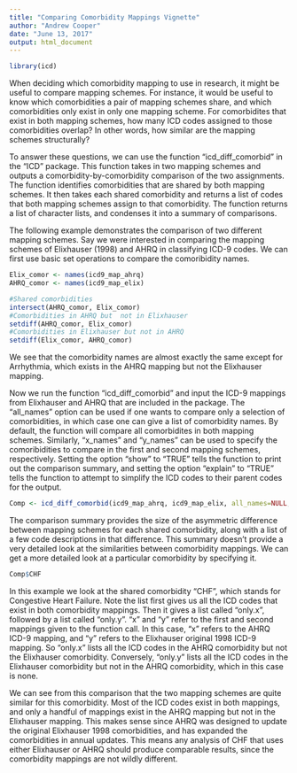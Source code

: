---
title: "Comparing Comorbidity Mappings Vignette"
author: "Andrew Cooper"
date: "June 13, 2017"
output: html_document
---

```{r, include=FALSE}
library(icd)
```


When deciding which comorbidity mapping to use in research, it might be useful to compare mapping schemes. For instance, it would be useful to know which comorbidities a pair of mapping schemes share, and which comorbidities only exist in only one mapping scheme. For comorbidites that exist in both mapping schemes, how many ICD codes assigned to those comorbidities overlap? In other words, how similar are the mapping schemes structurally?

To answer these questions, we can use the function "icd_diff_comorbid" in the "ICD" package. This function takes in two mapping schemes and outputs a comorbidity-by-comorbidity comparison of the two assignments. The function identifies comorbidities that are shared by both mapping schemes. It then takes each shared comorbidity and returns a list of codes that both mapping schemes assign to that comorbidity. The function returns a list of character lists, and condenses it into a summary of comparisons.

The following example demonstrates the comparison of two different mapping schemes. Say we were interested in comparing the mapping schemes of Elixhauser (1998) and AHRQ in classifying ICD-9 codes. We can first use basic set operations to compare the comoribidity names. 

```{r}
Elix_comor <- names(icd9_map_ahrq)
AHRQ_comor <- names(icd9_map_elix)

#Shared comorbidities
intersect(AHRQ_comor, Elix_comor)
#Comorbidities in AHRQ but  not in Elixhauser
setdiff(AHRQ_comor, Elix_comor)
#Comorbidities in Elixhauser but not in AHRQ
setdiff(Elix_comor, AHRQ_comor)
```

We see that the comorbidity names are almost exactly the same except for Arrhythmia, which exists in the AHRQ mapping but not the Elixhauser mapping.

Now we run the function "icd_diff_comorbid" and input the ICD-9 mappings from Elixhauser and AHRQ that are included in the package. The "all_names" option can be used if one wants to compare only a selection of comorbidities, in which case one can give a list of comorbidity names. By default, the function will compare all comorbidites in both mapping schemes. Similarly, "x_names" and "y_names" can be used to specify the comoribidities to compare in the first and second mapping schemes, respectively. Setting the option "show" to "TRUE" tells the function to print out the comparison summary, and setting the option "explain" to "TRUE" tells the function to attempt to simplify the ICD codes to their parent codes for the output.

```{r}
Comp <- icd_diff_comorbid(icd9_map_ahrq, icd9_map_elix, all_names=NULL, x_names=NULL, y_names=NULL, show=TRUE, explain=TRUE)
```

The comparison summary provides the size of the asymmetric difference between mapping schemes for each shared comorbidity, along with a list of a few code descriptions in that difference. This summary doesn't provide a very detailed look at the similarities between comorbidity mappings. We can get a more detailed look at a particular comorbidity by specifying it.

```{r}
Comp$CHF
```

In this example we look at the shared comorbidity "CHF", which stands for Congestive Heart Failure. Note the list first gives us all the ICD codes that exist in both comorbidity mappings. Then it gives a list called "only.x", followed by a list called "only.y". "x" and "y" refer to the first and second mappings given to the function call. In this case, "x" refers to the AHRQ ICD-9 mapping, and "y" refers to the Elixhauser original 1998 ICD-9 mapping. So "only.x" lists all the ICD codes in the AHRQ comorbidity but not the Elixhauser comorbidity. Conversely, "only.y" lists all the ICD codes in the Elixhauser comorbidity but not in the AHRQ comorbidity, which in this case is none.   

We can see from this comparison that the two mapping schemes are quite similar for this comorbidity. Most of the ICD codes exist in both mappings, and only a handful of mappings exist in the AHRQ mapping but not in the Elixhauser mapping. This makes sense since AHRQ was designed to update the original Elixhauser 1998 comorbidities, and has expanded the comorbidities in annual updates. This means any analysis of CHF that uses either Elixhauser or AHRQ should produce comparable results, since the comorbidity mappings are not wildly different.
